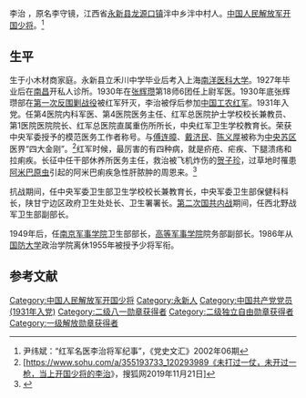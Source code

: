 李治{{BD|1899年||1989年|}} ，原名李守镜，江西省[[永新县|永新县]][[龙源口镇|龙源口镇]]泮中乡泮中村人。[[中国人民解放军开国少将|中国人民解放军开国少将]]。<ref> 	尹纬斌：“红军名医李治将军纪事”，《党史文汇》2002年06期</ref>
==生平==
生于小木材商家庭。永新县立禾川中学毕业后考入上海[[南洋医科大学|南洋医科大学]]。1927年毕业后在[[南昌|南昌]]开私人诊所。1930年在[[张辉瓒|张辉瓒]]第18师6团任上尉军医。1930年底张辉瓒部在[[中央苏区第一次反围剿战争|第一次反围剿战役]]被红军歼灭，李治被俘后参加[[中国工农红军|中国工农红军]]。1931年入党。任第4医院内科军医、第4医院医务主任、红军总医院护士学校校长兼教员、第1医院医院院长、红军总医院直属重伤所所长，中央红军卫生学校教育长。荣获中央军委授予的模范医务工作者称号。与[[傅连暲|傅连暲]]、[[戴济民|戴济民]]、[[陈义厚|陈义厚]]被称为[[中央苏区|中央苏区]]医界“四大金刚”。<ref>[https://www.sohu.com/a/355193733_120293989《未打过一仗，未开过一枪，当上开国少将的李治》，搜狐网2019年11月21日]</ref>红军时候，最厉害的有四种病，就是疥疮、疟疾、下腿溃疡和拉痢疾。长征中任干部休养所医务主任，救治被飞机炸伤的[[贺子珍|贺子珍]]，过草地时罹患[[阿米巴|阿米巴原虫]]引起的阿米巴痢疾急性肝脓肿的周恩来。<ref>{{Cite web |url=http://history.people.com.cn/n1/2016/0629/c404821-28509051.html |title=段蔚筠 秦九凤：“周恩来在长征路上“病危”背后的真相”，《党史博览》，2016年第5期。 |access-date=2020-07-18 |archive-date=2017-08-27 |archive-url=https://web.archive.org/web/20170827183851/http://history.people.com.cn/n1/2016/0629/c404821-28509051.html |dead-url=no }}</ref>

抗战期间，任中央军委卫生部卫生学校校长兼教育长，中央军委卫生部保健科科长，陕甘宁边区政府卫生处处长、卫生署署长。[[第二次国共内战|第二次国共内战]]期间，任西北野战军卫生部副部长。

1949年后，任[[南京军事学院|南京军事学院]]卫生部部长，[[高等军事学院|高等军事学院]]院务部副部长。1986年从[[中国人民解放军国防大学|国防大学]]政治学院离休1955年被授予少将军衔。

==参考文献==
<references/>
{{中国医科大学}}
[[Category:中国人民解放军开国少将|Category:中国人民解放军开国少将]]
[[Category:永新人|Category:永新人]]
[[Category:中国共产党党员_(1931年入党)|Category:中国共产党党员 (1931年入党)]]
[[Category:二级八一勋章获得者|Category:二级八一勋章获得者]]
[[Category:二级独立自由勋章获得者|Category:二级独立自由勋章获得者]]
[[Category:一级解放勋章获得者|Category:一级解放勋章获得者]]